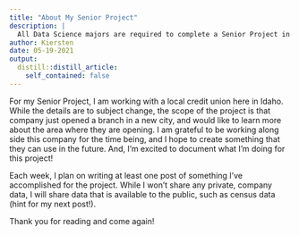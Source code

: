 ```yaml
---
title: "About My Senior Project"
description: |
  All Data Science majors are required to complete a Senior Project in order to graduate.
author: Kiersten
date: 05-19-2021
output:
  distill::distill_article:
    self_contained: false
---
```


For my Senior Project, I am working with a local credit union here in Idaho. While the details are to subject change, the scope of the project is that company just opened a branch in a new city, and would like to learn more about the area where they are opening. I am grateful to be working along side this company for the time being, and I hope to create something that they can use in the future. And, I'm excited to document what I'm doing for this project!

Each week, I plan on writing at least one post of something I've accomplished for the project. While I won't share any private, company data, I will share data that is available to the public, such as census data (hint for my next post!).

Thank you for reading and come again!